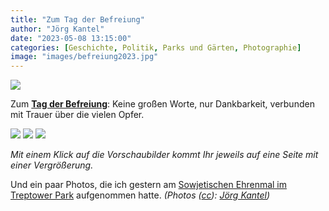 ```yaml
---
title: "Zum Tag der Befreiung"
author: "Jörg Kantel"
date: "2023-05-08 13:15:00"
categories: [Geschichte, Politik, Parks und Gärten, Photographie]
image: "images/befreiung2023.jpg"
---
```


[![](images/befreiung2023-b.jpg)](https://www.flickr.com/photos/schockwellenreiter/52877352642/)

Zum **[Tag der Befreiung](https://de.wikipedia.org/wiki/Tag_der_Befreiung)**: Keine großen Worte, nur Dankbarkeit, verbunden mit Trauer über die vielen Opfer.

[![](images/befreiung202301.jpg)](https://www.flickr.com/photos/schockwellenreiter/52878386593/)&nbsp;[![](images/befreiung202302.jpg)](https://www.flickr.com/photos/schockwellenreiter/52877348357/)&nbsp;[![](images/befreiung202303.jpg)](https://www.flickr.com/photos/schockwellenreiter/52877936961/)

*Mit einem Klick auf die Vorschaubilder kommt Ihr jeweils auf eine Seite mit einer Vergrößerung.*

Und ein paar Photos, die ich gestern am [Sowjetischen Ehrenmal im Treptower Park](https://de.wikipedia.org/wiki/Sowjetisches_Ehrenmal_im_Treptower_Park) aufgenommen hatte. *(Photos ([cc](http://creativecommons.org/licenses/by-nc-nd/2.0/)): [Jörg Kantel](http://cognitiones.kantel-chaos-team.de/cv.html))*